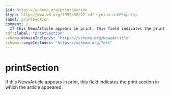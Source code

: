 ```yaml
---
$id: https://schema.org/printSection
$type: http://www.w3.org/1999/02/22-rdf-syntax-ns#Property
label: printSection
comment: |
  If this NewsArticle appears in print, this field indicates the print section in which the article appeared.
rdfs:label: "printSection"
schema:domainIncludes: "https://schema.org/NewsArticle"
schema:rangeIncludes: "https://schema.org/Text"
---
```


# printSection

If this NewsArticle appears in print, this field indicates the print section in which the article appeared.


